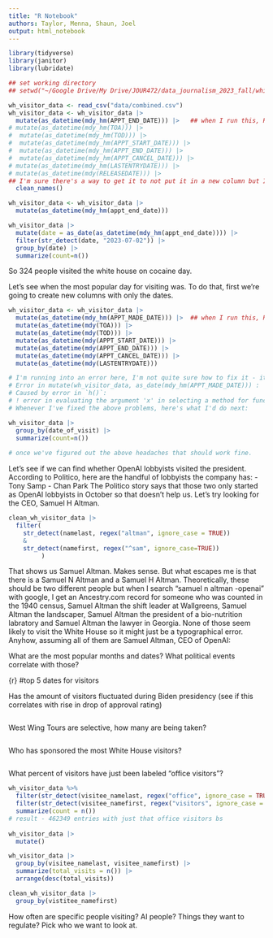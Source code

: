 ```yaml
---
title: "R Notebook"
authors: Taylor, Menna, Shaun, Joel
output: html_notebook
---
```


```r
library(tidyverse)
library(janitor)
library(lubridate)
```


```r
## set working directory
## setwd("~/Google Drive/My Drive/JOUR472/data_journalism_2023_fall/white_house_visitor_logs")

wh_visitor_data <- read_csv("data/combined.csv")
wh_visitor_data <- wh_visitor_data |> 
  mutate(as_datetime(mdy_hm(APPT_END_DATE))) |>   ## when I run this, R works but tells me that "14 failed to parse." I cannot for the life of me figure out what it's unhappy about 
# mutate(as_datetime(mdy_hm(TOA))) |> 
#  mutate(as_datetime(mdy_hm(TOD))) |>
#  mutate(as_datetime(mdy_hm(APPT_START_DATE))) |>
#  mutate(as_datetime(mdy_hm(APPT_END_DATE))) |>
#  mutate(as_datetime(mdy_hm(APPT_CANCEL_DATE))) |>
# mutate(as_datetime(mdy_hm(LASTENTRYDATE))) |>
# mutate(as_datetime(mdy(RELEASEDATE))) |> 
## I'm sure there's a way to get it to not put it in a new column but I can't figure out how - I know mutate means it will convert into a new column but...it doesn't work without the "mutate." I dunno.
  clean_names()

```
```r
wh_visitor_data <- wh_visitor_data |> 
  mutate(as_datetime(mdy_hm(appt_end_date)))

wh_visitor_data |> 
  mutate(date = as_date(as_datetime(mdy_hm(appt_end_date)))) |> 
  filter(str_detect(date, "2023-07-02")) |> 
  group_by(date) |> 
  summarize(count=n())
```
So 324 people visited the white house on cocaine day.

Let's see when the most popular day for visiting was. To do that, first we're going to create new columns with only the dates.
```r
wh_visitor_data <- wh_visitor_data |> 
  mutate(as_datetime(mdy_hm(APPT_MADE_DATE))) |>  ## when I run this, R works but tells me that "14 failed to parse." I cannot for the life of me figure out what it's unhappy about 
  mutate(as_datetime(mdy(TOA))) |> 
  mutate(as_datetime(mdy(TOD))) |>
  mutate(as_datetime(mdy(APPT_START_DATE))) |>
  mutate(as_datetime(mdy(APPT_END_DATE))) |>
  mutate(as_datetime(mdy(APPT_CANCEL_DATE))) |>
  mutate(as_datetime(mdy(LASTENTRYDATE))) 

# I'm running into an error here, I'm not quite sure how to fix it - it does not (like it did before) make new columns as I've asked it to, just this time without the time. According to the Lubridate cheatsheat, my code should work so I dunno (as usual). I tried telling it "as_date" but that threw the following error:
# Error in mutate(wh_visitor_data, as_date(mdy_hm(APPT_MADE_DATE))) : 
# Caused by error in `h()`:
# ! error in evaluating the argument 'x' in selecting a method for function 'as_date': object 'APPT_MADE_DATE' not found
# Whenever I've fixed the above problems, here's what I'd do next:

wh_visitor_data |> 
  group_by(date_of_visit) |> 
  summarize(count=n())
  
# once we've figured out the above headaches that should work fine.
```
Let's see if we can find whether OpenAI lobbyists visited the president.
According to Politico, here are the handful of lobbyists the company has:
-   Tony Samp
-   Chan Park
The Politico story says that those two only started as OpenAI lobbyists in October so that doesn't help us.
Let's try looking for the CEO, Samuel H Altman.
```r
clean_wh_visitor_data |> 
  filter(
    str_detect(namelast, regex("altman", ignore_case = TRUE))
    &
    str_detect(namefirst, regex("^sam", ignore_case=TRUE))
         )
```
That shows us Samuel Altman.
Makes sense.
But what escapes me is that there is a Samuel N Altman and a Samuel H Altman.
Theoretically, these should be two different people but when I search "samuel n altman -openai" with google, I get an Ancestry.com record for someone who was counted in the 1940 census, Samuel Altman the shift leader at Wallgreens, Samuel Altman the landscaper, Samuel Altman the president of a bio-nutrition labratory and Samuel Altman the lawyer in Georgia.
None of those seem likely to visit the White House so it might just be a typographical error.
Anyhow, assuming all of them are Samuel Altman, CEO of OpenAI:

What are the most popular months and dates? What political events correlate with those?

{r}
#top 5 dates for visitors


Has the amount of visitors fluctuated during Biden presidency (see if this correlates with rise in drop of approval rating)

```r

```


West Wing Tours are selective, how many are being taken?

```r

```


Who has sponsored the most White House visitors?

```r

```


What percent of visitors have just been labeled "office visitors"?

```r
wh_visitor_data %>%
  filter(str_detect(visitee_namelast, regex("office", ignore_case = TRUE))) |> 
  filter(str_detect(visitee_namefirst, regex("visitors", ignore_case = TRUE))) |> 
  summarize(count = n())  
# result - 462349 entries with just that office visitors bs
  
wh_visitor_data |> 
  mutate()

wh_visitor_data |> 
  group_by(visitee_namelast, visitee_namefirst) |> 
  summarize(total_visits = n()) |> 
  arrange(desc(total_visits))

clean_wh_visitor_data |> 
  group_by(vistitee_namefirst) 
```



How often are specific people visiting? AI people? Things they want to regulate? Pick who we want to look at.

```r

```




